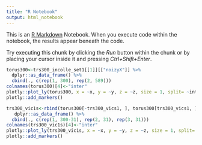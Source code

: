 ```yaml
---
title: "R Notebook"
output: html_notebook
---
```


This is an [R Markdown](http://rmarkdown.rstudio.com) Notebook. When you execute code within the notebook, the results appear beneath the code. 

Try executing this chunk by clicking the *Run* button within the chunk or by placing your cursor inside it and pressing *Ctrl+Shift+Enter*. 

```r
torus300<-trs300_incolle_set1[[1]][["noizyX"]] %>%
  dplyr::as_data_frame() %>% 
  cbind(., c(rep(1, 300), rep(2, 589)))
colnames(torus300)[4]<-"inter"
plotly::plot_ly(torus300, x = ~x, y = ~y, z = ~z, size = 1, split= ~inter, width = 800, height=800) %>% 
plotly::add_markers()
```
```r
trs300_vic1s<-rbind(torus300[-trs300_vics1, ], torus300[trs300_vics1, ], inter_inv2) %>% 
   dplyr::as_data_frame() %>% 
  cbind(., c(rep(1, 300-31), rep(2, 31), rep(3, 31)))
colnames(trs300_vic1s)[4]<-"inter"
plotly::plot_ly(trs300_vic1s, x = ~x, y = ~y, z = ~z, size = 1, split= ~inter, width = 800, height=800) %>% 
plotly::add_markers()
```